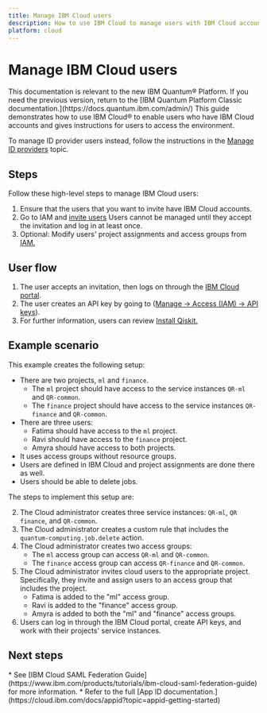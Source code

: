 ```yaml
---
title: Manage IBM Cloud users
description: How to use IBM Cloud to manage users with IBM Cloud accounts
platform: cloud
---
```


# Manage IBM Cloud users
<Admonition type="note">
This documentation is relevant to the new IBM Quantum&reg; Platform. If you need the previous version, return to the [IBM Quantum Platform Classic documentation.](https://docs.quantum.ibm.com/admin/)
</Admonition>
This guide demonstrates how to use IBM Cloud&reg; to enable users who have IBM Cloud accounts and gives instructions for users to access the environment.

To manage ID provider users instead, follow the instructions in the [Manage ID providers](/guides/manage-appid) topic.

## Steps

Follow these high-level steps to manage IBM Cloud users:

1. Ensure that the users that you want to invite have IBM Cloud accounts.
2. Go to IAM and [invite users](https://cloud.ibm.com/iam/users/invite_users)
   <Admonition type="note">
   Users cannot be managed until they accept the invitation and log in at least once.
   </Admonition>
3. Optional: Modify users' project assignments and access groups from [IAM.](https://cloud.ibm.com/iam/users)


<span id="user-org"></span>
## User flow

1. The user accepts an invitation, then logs on through the [IBM Cloud portal](https://cloud.ibm.com/).
2. The user creates an API key by going to ([Manage → Access (IAM) → API keys](https://cloud.ibm.com/iam/apikeys)).
3. For further information, users can review [Install Qiskit.](/guides/install-qiskit)

<span id="steps-cloud-org"></span>
## Example scenario

This example creates the following setup:

* There are two projects, `ml` and `finance`.
   * The `ml` project should have access to the service instances `QR-ml` and `QR-common`.
   * The `finance` project should have access to the service instances `QR-finance` and `QR-common`.
* There are three users:
   * Fatima should have access to the `ml` project.
   * Ravi should have access to the `finance` project.
   * Amyra should have access to both projects.
* It uses access groups without resource groups.
* Users are defined in IBM Cloud and project assignments are done there as well.
* Users should be able to delete jobs.

The steps to implement this setup are:

2. The Cloud administrator creates three service instances: `QR-ml`, `QR finance`, and `QR-common`.
3. The Cloud administrator creates a custom rule that includes the `quantum-computing.job.delete` action.
1. The Cloud administrator creates two access groups:
   * The `ml` access group can access `QR-ml` and `QR-common`.
   * The `finance` access group can access `QR-finance` and `QR-common`.
1. The Cloud administrator invites cloud users to the appropriate project. Specifically, they invite and assign users to an access group that includes the project.
   * Fatima is added to the "ml" access group.
   * Ravi is added to the "finance" access group.
   * Amyra is added to both the "ml" and "finance" access groups.
1. Users can log in through the IBM Cloud portal, create API keys, and work with their projects' service instances.

## Next steps

<Admonition type="tip" title="Recommendations">
   * See [IBM Cloud SAML Federation Guide](https://www.ibm.com/products/tutorials/ibm-cloud-saml-federation-guide) for more information.
   * Refer to the full [App ID documentation.](https://cloud.ibm.com/docs/appid?topic=appid-getting-started)
</Admonition>